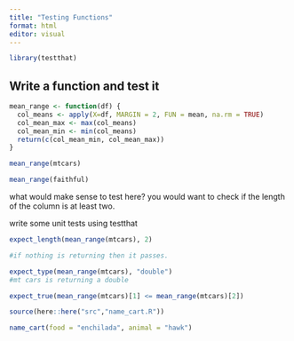 ```yaml
---
title: "Testing Functions"
format: html
editor: visual
---
```


```r
library(testthat)
```

## Write a function and test it

```r
mean_range <- function(df) {
  col_means <- apply(X=df, MARGIN = 2, FUN = mean, na.rm = TRUE)
  col_mean_max <- max(col_means)
  col_mean_min <- min(col_means)
  return(c(col_mean_min, col_mean_max))
}
```

```r
mean_range(mtcars)
```

```r
mean_range(faithful)
```

what would make sense to test here? you would want to check if the length of the column is at least two.

write some unit tests using testthat\

```r
expect_length(mean_range(mtcars), 2)

#if nothing is returning then it passes. 
```

```r
expect_type(mean_range(mtcars), "double")
#mt cars is returning a double
```

```r
expect_true(mean_range(mtcars)[1] <= mean_range(mtcars)[2])
```

```r
source(here::here("src","name_cart.R"))
```

```r
name_cart(food = "enchilada", animal = "hawk")
```
